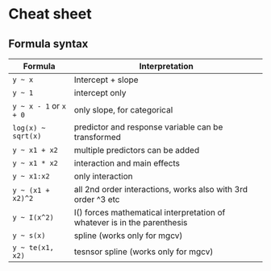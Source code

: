 # Cheat sheet

## Formula syntax

| Formula                | Interpretation                                                           |
|------------------------|--------------------------------------------------------------------------|
| `y ~ x`                | Intercept + slope                                                        |
| `y ~ 1`                | intercept only                                                           |
| `y ~ x - 1` or `x + 0` | only slope, for categorical                                              |
| `log(x) ~ sqrt(x)`     | predictor and response variable can be transformed                       |
| `y ~ x1 + x2`          | multiple predictors can be added                                         |
| `y ~ x1 * x2`          | interaction and main effects                                             |
| `y ~ x1:x2`            | only interaction                                                         |
| `y ~ (x1 + x2)^2`      | all 2nd order interactions, works also with 3rd order \^3 etc            |
| `y ~ I(x^2)`           | I() forces mathematical interpretation of whatever is in the parenthesis |
| `y ~ s(x)`             | spline (works only for mgcv)                                             |
| `y ~ te(x1, x2)`       | tesnsor spline (works only for mgcv)                                     |
